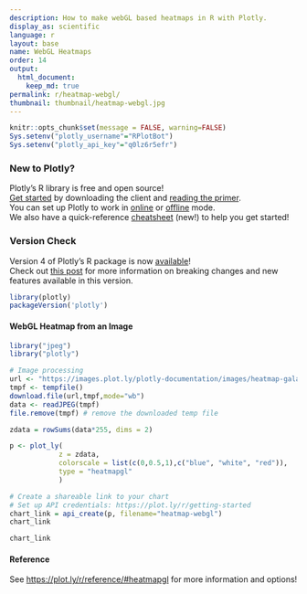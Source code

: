 ```yaml
---
description: How to make webGL based heatmaps in R with Plotly.
display_as: scientific
language: r
layout: base
name: WebGL Heatmaps
order: 14
output:
  html_document:
    keep_md: true
permalink: r/heatmap-webgl/
thumbnail: thumbnail/heatmap-webgl.jpg
---
```


```r
knitr::opts_chunk$set(message = FALSE, warning=FALSE)
Sys.setenv("plotly_username"="RPlotBot")
Sys.setenv("plotly_api_key"="q0lz6r5efr")
```

### New to Plotly?

Plotly's R library is free and open source!<br>
[Get started](https://plot.ly/r/getting-started/) by downloading the client and [reading the primer](https://plot.ly/r/getting-started/).<br>
You can set up Plotly to work in [online](https://plot.ly/r/getting-started/#hosting-graphs-in-your-online-plotly-account) or [offline](https://plot.ly/r/offline/) mode.<br>
We also have a quick-reference [cheatsheet](https://images.plot.ly/plotly-documentation/images/r_cheat_sheet.pdf) (new!) to help you get started!

### Version Check

Version 4 of Plotly's R package is now [available](https://plot.ly/r/getting-started/#installation)!<br>
Check out [this post](http://moderndata.plot.ly/upgrading-to-plotly-4-0-and-above/) for more information on breaking changes and new features available in this version.

```r
library(plotly)
packageVersion('plotly')
```

#### WebGL Heatmap from an Image

```r
library("jpeg")
library("plotly")

# Image processing
url <- "https://images.plot.ly/plotly-documentation/images/heatmap-galaxy.jpg"
tmpf <- tempfile()
download.file(url,tmpf,mode="wb")
data <- readJPEG(tmpf)
file.remove(tmpf) # remove the downloaded temp file

zdata = rowSums(data*255, dims = 2)

p <- plot_ly(
            z = zdata,
            colorscale = list(c(0,0.5,1),c("blue", "white", "red")),
            type = "heatmapgl"
            )

# Create a shareable link to your chart
# Set up API credentials: https://plot.ly/r/getting-started
chart_link = api_create(p, filename="heatmap-webgl")
chart_link
```

``` r
chart_link
```

#### Reference

See [https://plot.ly/r/reference/#heatmapgl](https://plot.ly/r/reference/#heatmapgl) for more information and options!